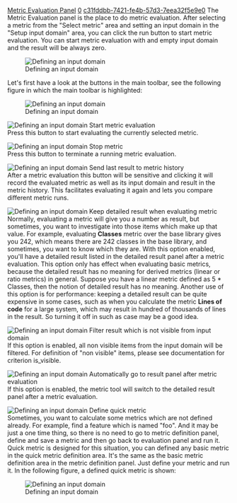 [[Property:title|Metric Evaluation Panel]]
[[Property:weight|0]]
[[Property:uuid|c31fddbb-7421-fe4b-57d3-7eea32f5e9e0]]
The Metric Evaluation panel is the place to do metric evaluation. After selecting a metric from the "Select metric" area and setting an input domain in the "Setup input domain" area, you can click the run button to start metric evaluation. You can start metric evaluation with and empty input domain and the result will be always zero.

[[Image:interface1|Defining an input domain]]  

Let's first have a look at the buttons in the main toolbar, see the following figure in which the main toolbar is highlighted:

[[Image:interface2|Defining an input domain]]  

[[Image:metrics-tool--debug-run-icon|Defining an input domain]]  Start metric evaluation <br/>
Press this button to start evaluating the currently selected metric. 

[[Image:metrics-tool--debug-stop-icon|Defining an input domain]]  Stop metric<br/>
Press this button to terminate a running metric evaluation. 

[[Image:metrics-tool--metric-send-to-archive-icon|Defining an input domain]]  Send last result to metric history<br/>
After a metric evaluation this button will be sensitive and clicking it will record the evaluated metric as well as its input domain and result in the metric history. This facilitates evaluating it again and lets you compare different metric runs. 

[[Image:metrics-tool--metric-run-and-show-details-icon|Defining an input domain]]  Keep detailed result when evaluating metric<br/>
Normally, evaluating a metric will give you a number as result, but sometimes, you want to investigate into those items which make up that value. For example, evaluating '''Classes''' metric over the base library gives you 242, which means there are 242 classes in the base library, and sometimes, you want to know which they are. With this option enabled, you'll have a detailed result listed in the detailed result panel after a metric evaluation. This option only has effect when evaluating basic metrics, because the detailed result has no meaning for derived metrics (linear or ratio metrics) in general. Suppose you have a linear metric defined as 5 * Classes, then the notion of detailed result has no meaning. Another use of this option is for performance: keeping a detailed result can be quite expensive in some cases, such as when you calculate the metric '''Lines of code''' for a large system, which may result in hundred of thousands of lines in the result. So turning it off in such as case may be a good idea. 

[[Image:metrics-tool--metric-filter-icon|Defining an input domain]]  Filter result which is not visible from input domain<br/>
If this option is enabled, all non visible items from the input domain will be filtered. For definition of "non visible" items, please see documentation for criterion is_visible. 

[[Image:metrics-tool--context-sync-icon|Defining an input domain]]  Automatically go to result panel after metric evaluation<br/>
If this option is enabled, the metric tool will switch to the detailed result panel after a metric evaluation. 

[[Image:metrics-tool--metric-quick-icon|Defining an input domain]]  Define quick metric<br/>
Sometimes, you want to calculate some metrics which are not defined already. For example, find a feature which is named "foo". And it may be just a one time thing, so there is no need to go to metric definition panel, define and save a metric and then go back to evaluation panel and run it. Quick metric is designed for this situation, you can defined any basic metric in the quick metric definition area. It's the same as the basic metric definition area in the metric definition panel. Just define your metric and run it. 
In the following figure, a defined quick metric is shown:

[[Image:interface3|Defining an input domain]]  





